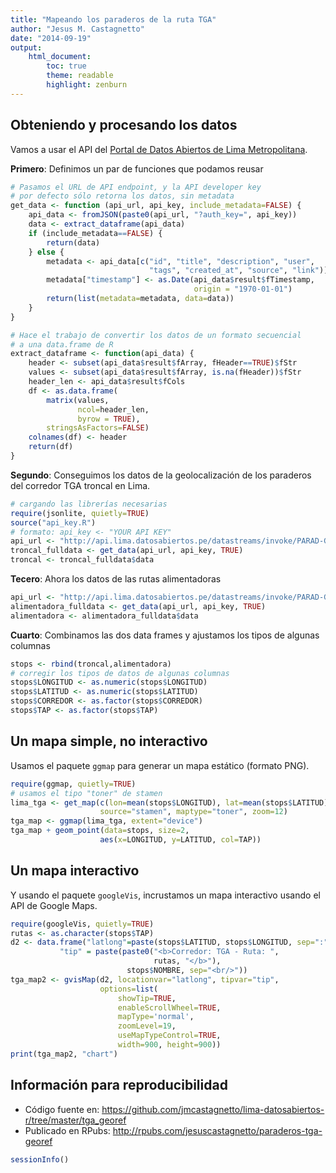 ```yaml
---
title: "Mapeando los paraderos de la ruta TGA"
author: "Jesus M. Castagnetto"
date: "2014-09-19"
output:
    html_document:
        toc: true
        theme: readable
        highlight: zenburn
---
```


## Obteniendo y procesando los datos

Vamos a usar el API del [Portal de Datos Abiertos de Lima Metropolitana](ttp://lima.datosabiertos.pe/home/).

**Primero**: Definimos un par de funciones que podamos reusar

```r
# Pasamos el URL de API endpoint, y la API developer key
# por defecto sólo retorna los datos, sin metadata
get_data <- function (api_url, api_key, include_metadata=FALSE) {
    api_data <- fromJSON(paste0(api_url, "?auth_key=", api_key))
    data <- extract_dataframe(api_data)
    if (include_metadata==FALSE) {
        return(data)
    } else {
        metadata <- api_data[c("id", "title", "description", "user",
                               "tags", "created_at", "source", "link")]
        metadata["timestamp"] <- as.Date(api_data$result$fTimestamp,
                                         origin = "1970-01-01")
        return(list(metadata=metadata, data=data))
    }
}

# Hace el trabajo de convertir los datos de un formato secuencial
# a una data.frame de R
extract_dataframe <- function(api_data) {
    header <- subset(api_data$result$fArray, fHeader==TRUE)$fStr
    values <- subset(api_data$result$fArray, is.na(fHeader))$fStr
    header_len <- api_data$result$fCols
    df <- as.data.frame(
        matrix(values,
               ncol=header_len,
               byrow = TRUE),
        stringsAsFactors=FALSE)
    colnames(df) <- header
    return(df)
}
```

**Segundo**: Conseguimos los datos de la geolocalización de los paraderos del corredor TGA troncal en Lima.

```r
# cargando las librerías necesarias
require(jsonlite, quietly=TRUE)
source("api_key.R")
# formato: api_key <- "YOUR API KEY"
api_url <- "http://api.lima.datosabiertos.pe/datastreams/invoke/PARAD-GEO-REFER-DE-LA"
troncal_fulldata <- get_data(api_url, api_key, TRUE)
troncal <- troncal_fulldata$data
```

**Tecero**: Ahora los datos de las rutas alimentadoras

```r
api_url <- "http://api.lima.datosabiertos.pe/datastreams/invoke/PARAD-GEO-REFER-DEL-69193"
alimentadora_fulldata <- get_data(api_url, api_key, TRUE)
alimentadora <- alimentadora_fulldata$data
```

**Cuarto**: Combinamos las dos data frames y ajustamos los tipos
de algunas columnas

```r
stops <- rbind(troncal,alimentadora)
# corregir los tipos de datos de algunas columnas
stops$LONGITUD <- as.numeric(stops$LONGITUD)
stops$LATITUD <- as.numeric(stops$LATITUD)
stops$CORREDOR <- as.factor(stops$CORREDOR)
stops$TAP <- as.factor(stops$TAP)
```

## Un mapa simple, no interactivo

Usamos el paquete `ggmap` para generar un mapa estático (formato PNG).

```r
require(ggmap, quietly=TRUE)
# usamos el tipo "toner" de stamen
lima_tga <- get_map(c(lon=mean(stops$LONGITUD), lat=mean(stops$LATITUD)),
                    source="stamen", maptype="toner", zoom=12)
tga_map <- ggmap(lima_tga, extent="device")
tga_map + geom_point(data=stops, size=2,
                    aes(x=LONGITUD, y=LATITUD, col=TAP))
```

## Un mapa interactivo

Y usando el paquete `googleVis`, incrustamos un mapa interactivo
usando el API de Google Maps.

```r
require(googleVis, quietly=TRUE)
rutas <- as.character(stops$TAP)
d2 <- data.frame("latlong"=paste(stops$LATITUD, stops$LONGITUD, sep=":"),
           "tip" = paste(paste0("<b>Corredor: TGA - Ruta: ",
                                rutas, "</b>"),
                          stops$NOMBRE, sep="<br/>"))
tga_map2 <- gvisMap(d2, locationvar="latlong", tipvar="tip",
                    options=list(
                        showTip=TRUE,
                        enableScrollWheel=TRUE,
                        mapType='normal',
                        zoomLevel=19,
                        useMapTypeControl=TRUE,
                        width=900, height=900))
print(tga_map2, "chart")
```

## Información para reproducibilidad

* Código fuente en: [https://github.com/jmcastagnetto/lima-datosabiertos-r/tree/master/tga_georef](https://github.com/jmcastagnetto/lima-datosabiertos-r/tree/master/tga_georef)
* Publicado en RPubs: [http://rpubs.com/jesuscastagnetto/paraderos-tga-georef](http://rpubs.com/jesuscastagnetto/paraderos-tga-georef)


```r
sessionInfo()
```
